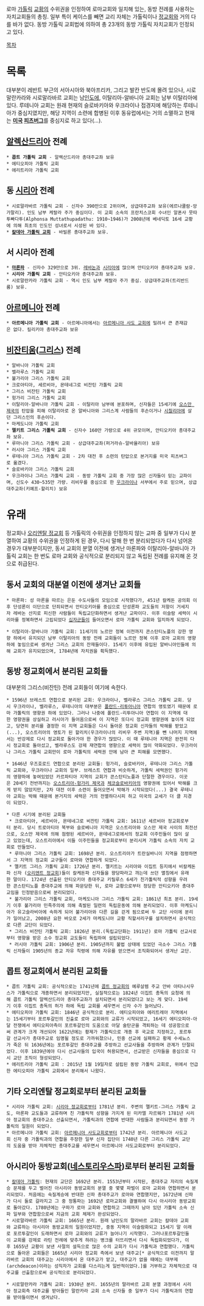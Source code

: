 로마 [[가톨릭]] [[교황]]의 수위권을 인정하여 로마교회와 일치해 있는, 동방 전례를 사용하는 자치교회들의 총칭. 일부 특이 케이스를 빼면 교리 자체는 가톨릭이나 [[정교회]]와 거의 다를 바가 없다.
동방 가톨릭 교회법에 의하여 총 23개의 동방 가톨릭 자치교회가 인정되고 있다.

[[목차]]

= 목록 =
대부분이 레반트 부근의 서아시아와 북아프리카, 그리고 발칸 반도에 몰려 있으나, 시로말란카라와 시로말라바르 교회는 남[[인도]]에, 이탈리아-알바니아 교회는 남부 이탈리아에 있다. 루테니아 교회는 원래 현재의 슬로바키아와 우크라이나 접경지에 해당하는 루테니아가 중심지였지만, 해당 지역이 소련에 합병된 이후 동유럽에서는 거의 소멸하고 현재는 '''[[미국]] [[피츠버그]]'''를 중심지로 하고 있다(...).

== [[알렉산드리아]] 전례 ==
 * '''콥트 가톨릭 교회''' - 알렉산드리아 총대주교좌 보유
 * 에티오피아 가톨릭 교회
 * 에리트리아 가톨릭 교회
== 동 [[시리아]] 전례 ==
 * 시로말라바르 가톨릭 교회 - 신자수 390만으로 2위이며, 상급대주교좌 보유(에르나쿨람-앙가말리). 인도 남부 케랄라 주가 중심이다. 이 교회 소속의 프란치스코회 수녀인 알폰사 뭇따투빠다투(Alphonsa Muttathupadathu: 1910~1946)가 2008년에 베네딕토 16세 교황에 의해 최초의 인도인 성녀로서 시성된 바 있다.
 * '''[[칼데아 가톨릭 교회]]''' - 바빌론 총대주교좌 보유.

== 서 시리아 전례 ==
 * '''[[마론파]]''' - 신자수 329만으로 3위. [[레바논]]과 [[시리아]]에 많으며 안티오키아 총대주교좌 보유.
 * '''시리아 가톨릭 교회''' - 안티오키아 총대주교좌 보유.
 * 시로말란카라 가톨릭 교회 - 역시 인도 남부 케랄라 주가 중심. 상급대주교좌(트리반드룸) 보유.

== [[아르메니아]] 전례 ==
 * '''아르메니아 가톨릭 교회''' - 아르메니아에서는 [[아르메니아 사도 교회]]에 밀려서 큰 존재감은 없다. 킬리키아 총대주교좌 보유

== [[비잔티움]]([[그리스]]) 전례 ==
 * 알바니아 가톨릭 교회
 * 벨라루스 가톨릭 교회
 * 불가리아 그리스 가톨릭 교회
 * 크로아티아, 세르비아, 몬테네그로 비잔틴 가톨릭 교회
 * 그리스 비잔틴 가톨릭 교회
 * 헝가리 그리스 가톨릭 교회
 * 이탈리아-알바니아 가톨릭 교회 - 이탈리아 남부에 분포하며, 신자들은 15세기에 [[오스만 제국]]의 탄압을 피해 이탈리아로 온 알바니아와 그리스계 사람들의 후손이거나 [[시칠리아]]에 살던 그리스인의 후손이다.
 * 마케도니아 가톨릭 교회
 * '''멜키트 그리스 가톨릭 교회''' - 신자수 160만 가량으로 4위 규모이며, 안티오키아 총대주교좌 보유.
 * 루마니아 그리스 가톨릭 교회 - 상급대주교좌(퍼거라슈-알바율리아) 보유
 * 러시아 그리스 가톨릭 교회
 * 루테니아 그리스 가톨릭 교회 - 2차 대전 후 소련의 탄압으로 본거지를 미국 피츠버그로 옮겼다.
 * 슬로바키아 그리스 가톨릭 교회
 * 우크라이나 그리스 가톨릭 교회 - 동방 가톨릭 교회 중 가장 많은 신자들이 믿는 교파이며, 신도수 430~535만 가량. 리비우를 중심으로 한 [[우크라이나]] 서부에서 주로 믿으며, 상급대주교좌(키예프-할리치) 보유

= 유래 =
정교회나 [[오리엔탈 정교회]] 등 가톨릭의 수위권을 인정하지 않는 교파 중 일부가 다시 분열하여 교황의 수위권을 인정하게 된 경우, 다시 말해 한 번 분리되었다가 다시 넘어온 경우가 대부분이지만, 동서 교회의 분열 이전에 생겨난 마론파와 이탈리아-알바니아 가톨릭 교회는 한 번도 로마 교회와 공식적으로 분리되지 않고 독립된 전례를 유지해 온 것으로 취급된다. 

== 동서 교회의 대분열 이전에 생겨난 교회들 ==
 * 마론파: 성 마론을 따르는 은둔 수도사들의 모임으로 시작했다가, 451년 칼케돈 공의회 이후 단성론이 이단으로 단죄되면서 안티오키아를 중심으로 단성론파 교도들의 저항이 거세지자 레바논 산지로 피신한 사람들이 독립교단화하면서 생겨난 교파이다. 이후 이슬람 세력이 시리아를 정복하면서 고립되었다 [[십자군]]들이 들어오면서 로마 가톨릭 교회와 일치하게 되었다.

 * 이탈리아-알바니아 가톨릭 교회: 11세기의 노르만 정복 이전까지 콘스탄티노플의 강한 영향 하에서 유지되던 남부 이탈리아의 동방 전례 교회들이 노르만 정복 이후 로마 교회의 영향하에 놓임으로써 생겨난 그리스 교회의 잔재들이다. 15세기 이후에 유입된 알바니아인들에 의해 교회가 유지되었으며, 1784년에 자치권을 획득했다.

== 동방 정교회에서 분리된 교회들 ==

대부분의 그리스(비잔틴) 전례 교회들이 여기에 속한다.

 * 1596년 브레스트 연합으로 분리된 교회: 우크라이나, 벨라루스 그리스 가톨릭 교회. 당시 우크라이나, 벨라루스, 루테니아의 대부분은 [[폴란드-리투아니아]] 연합의 영토였기 때문에 로마 가톨릭의 영향권 하에 있었다. 그러나 나중에 폴란드-리투아니아 연합이 이 지역에 대한 영향권을 상실하고 러시아가 들어옴으로써 이 지역은 또다시 정교회 영향권에 놓이게 되었고, 당연히 분리를 결정한 이 지역 교회들은 다시 돌아온 정교회 신자들의 박해를 받았고(...), 오스트리아의 영토가 된 할리치(우크라이나의 리비우 주변 지역)를 뺀 나머지 지역에서는 반강제로 다시 정교회로 돌아가야 한 경우가 많았다. 이 때 루테니아 지역은 완전히 다시 정교회로 돌아섰고, 벨라루스도 강제 재연합의 영향으로 세력이 많이 약화되었다. 우크라이나 그리스 가톨릭 교회만이 로마 가톨릭의 세력권 안에 남아 큰 피해를 모면했다.


 * 1646년 우즈호로드 연합으로 분리된 교회들: 헝가리, 슬로바키아, 루테니아 그리스 가톨릭 교회와, 우크라이나 교회의 일부. 브레스트 연합과 비슷하게, 가톨릭 세력권인 헝가리의 영향하에 놓여있었던 카르파티아 지역의 교회가 콘스탄티노플과 단절한 경우이다. 이곳은 20세기 전반까지는 [[오스트리아-헝가리 제국]]과 [[체코슬로바키아]]의 영향권에 있어서 박해를 크게 받지 않았지만, 2차 대전 이후 소련이 들어오면서 박해가 시작되었다(...) 결국 루테니아 교회는 박해 때문에 본거지의 세력은 거의 전멸하다시피 하고 미국의 교세가 더 클 지경이 되었다.

 * 다른 시기에 분리된 교회들
  * 크로아티아, 세르비아, 몬테네그로 비잔틴 가톨릭 교회: 1611년 세르비아 정교회로부터 분리. 당시 트로아티아 북부와 슬로베니아 지역은 오스트리아와 오스만 제국 사이의 최전선으로, 오스만 제국에 의해 점령된 세르비아, 몬테네그로에서의 정교회 이주민들이 많이 살고 있었는데, 오스트리아에서 이들 이주민들을 정교회로부터 분리시켜 가톨릭 소속의 자치 교회로 만들었다.
  * 루마니아 그리스 가톨릭 교회: 1698년 분리. 오스트리아가 트란실바니이 지역을 점령하면서 그 지역의 정교회 교구들이 로마와 연합하게 되었다.
  * 멜키트 그리스 가톨릭 교회: 1726년 분리. 멜키트는 시리아와 이집트 등지에서 비칼케돈파 신자 ([[오리엔트 정교회]])들이 칼케돈파 신자들을 왕당파라고 까는데 쓰던 멸칭에서 유래한 말이다. 1724년 선출된 안티오키아 총대주교 키릴루스 6세가 친가톨릭적 성향을 우려한 콘스탄티노플 총대주교에 의해 파문당한 뒤, 로마 교황으로부터 정당한 안티오키아 총대주교임을 인정받음으로써 분리되었다.
  * 불가리아 그리스 가톨릭 교회, 마케도니아 그리스 가톨릭 교회: 1861년 최초 분리. 19세기 이후 불가리아 민족주의에 의해 촉발된 일련의 독립운동에 의해 분리되었다. 이후 마케도니아가 유고슬라비아에 속하게 되어 불가리아와 다른 길을 걷게 됨으로써 두 교단 사이에 분리가 일어났고, 2008년 요한 바오로 2세가 마케도니아 교황 직할서리구를 설치하면서 공식적으로 다른 교단이 되었다.
  * 그리스 비잔틴 가톨릭 교회: 1826년 분리.(독립교단화는 1911년) 로마 가톨릭 선교사로부터 영향을 받은 소수 정교회 교도들이 독립하여 설립되었다.
  * 러시아 가톨릭 교회: 1906년 분리. 1905년까지 불법 상태에 있었던 극소수 그리스 가톨릭 신자들이 1905년의 종교 자유 칙령에 의해 자유를 얻으면서 조직화되어서 생겨난 교단.

== 콥트 정교회에서 분리된 교회들 ==

 * 콥트 가톨릭 교회: 공식적으로는 1741년에 [[콥트 정교회]]의 예루살렘 주교 안바 아타나시우스가 가톨릭으로 개종하면서 분리되었지만, 실질적으로는 1824년 이집트 총독의 요청에 의해 콥트 가톨릭 알렉산드리아 총대주교좌가 설치되면서 분리되었다고 보는 게 맞다. 19세기 이후 이집트 총독의 허가 하에 독립 교회를 세우면서 신자 수가 늘어났다.
 * 에티오피아 가톨릭 교회: 1846년 공식적으로 분리. 에티오피아와 에리트레아 지역에서는 15세기부터 포르투갈인의 진출로 로마 교회와의 교류가 시작되었고, 16세기 에티오피아-아달 전쟁에서 에티오피아측이 포르투갈인의 도움으로 아달 술탄군을 격퇴하는 데 성공함으로써 관계가 크게 개선되어 1622년에는 황제가 가톨릭으로 개종 후 국교로 지정하고, 포르투갈 선교사가 총대주교로 임명될 정도로 가까워졌으나, 민중 선교에 실패하고 황제 수세뇨스가 죽은 뒤 1636년에는 포르투갈인 총대주교를 추방하고 선교사들을 추방하며 관계가 단절되었다. 이후 1839년에야 다시 선교사들의 입국이 허용되면서, 선교받은 신자들을 중심으로 다시 교단 조직이 형성되었다.
 * 에리트리아 가톨릭 교회 : 2015년 1월 19일자로 설립된 동방 가톨릭 교회로, 위에서 언급한 에티오피아 가톨릭 교회에서 분리해서 나왔다.
== 기타 오리엔탈 정교회로부터 분리된 교회들 ==
 * 시리아 가톨릭 교회: [[시리아 정교회]]로부터 1781년 분리. 주변의 멜키트-그리스 가톨릭 교도, 마론파 교도들과 교류하며 친 가톨릭적 성향을 가지게 된 미카엘 자르웨가 1781년 시리아 정교회의 총대주교소 선출되면서, 가톨릭과의 연합에 반대한 사람들과 분리되면서 동방 가톨릭의 일원이 되었다.
 * 아르메니아 가톨릭 교회: [[아르메니아 사도교회]]로부터 1742년 분리. 아르메니아 사도교회 신자 중 가톨릭과의 연합을 주장한 일부 신자 집단이 1740년 다른 그리스 가톨릭 교단의 도움을 받아 자체적인 총대주교를 세우면서 아르메니아 사도교회로부터 분리되었다.

== 아시리아 동방교회([[네스토리우스파]])로부터 분리된 교회들 ==

 * [[칼데아 가톨릭]]: 현재의 교단은 1692년 분리. 1553년부터 시작된, 총대주교 자리의 숙질계승 문제를 두고 벌어진 아시리아 동방교회의 분열 중 몇몇 파벌이 로마 교회와 연합하면서 분리되었다. 처음에는 숙질계승에 반대한 신파 총대주교가 로마와 연합했지만, 1672년에 신파가 다시 둘로 갈라지고 그 중 정통파는 1692년 로마교회와 결별하여 다시 아시리아 동방교회로 돌아갔다. 1780년에는 구파가 로마 교회와 연합하고 그때까지 남아 있던 가톨릭 소속 신파 일부와 연합함으로써 지금의 교회 체제가 완성되었다.
 * 시로말라바르 가톨릭 교회: 1665년 분리. 원래 남인도의 말라바르 교회는 칼데아 교회와 교류하는 아시리아 동방교회의 일원이었지만, 중동 지역이 이슬람화되고 15세기 말 이래로 포르투갈인이 도래하면서 로마 교회와의 교류가 늘어나기 시작했다. 그러나포르투갈인들이 교회를 강제로 라틴 전례에 맞추게 하려는 병크를 터뜨리면서 다시 독립화되었다가, 이후 1655년 교황이 보낸 사절의 설득으로 많은 수의 교회가 다시 가톨릭과 연합했다. 가톨릭으로 돌아온 교회들은 1665년 시리아 정교회 측에서 보낸 대주교[* 공식적으로 이전까지 말라바르 교회의 대주교는 시리아에서 온 대주교가 맡고, 대주교가 없을 때에는 대부제(archdeacon)이라는 성직자가 교회를 다스리는게 일반적이었다.]를 거부하고 자체적으로 대주교를 선출함으로써 공식적으로 분리되었다.

 * 시로말란카라 가톨릭 교회: 1930년 분리. 1655년의 말라바르 교회 분열 과정에서 시리아 정교회측 대주교를 받아들인 말란카라 교회 소속 신자들 중 일부가 다시 가톨릭과의 연합을 받아들이면서 생겨났다.
